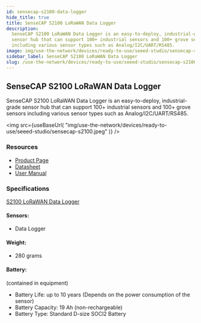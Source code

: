 ```yaml
---
id: sensecap-s2100-data-logger
hide_title: true
title: SenseCAP S2100 LoRaWAN Data Logger
description:
  SenseCAP S2100 LoRaWAN Data Logger is an easy-to-deploy, industrial-grade
  sensor hub that can support 100+ industrial sensors and 100+ grove sensors
  including various sensor types such as Analog/I2C/UART/RS485.
image: img/use-the-network/devices/ready-to-use/seeed-studio/sensecap-s2100.jpeg
sidebar_label: SenseCAP S2100 LoRaWAN Data Logger
slug: /use-the-network/devices/ready-to-use/seeed-studio/sensecap-s2100-data-logger
---
```



## SenseCAP S2100 LoRaWAN Data Logger

SenseCAP S2100 LoRaWAN Data Logger is an easy-to-deploy, industrial-grade sensor
hub that can support 100+ industrial sensors and 100+ grove sensors including
various sensor types such as Analog/I2C/UART/RS485.

<img
  src={useBaseUrl(
    "img/use-the-network/devices/ready-to-use/seeed-studio/sensecap-s2100.jpeg"
  )}
/>

### Resources

- [Product Page](https://www.seeedstudio.com/SenseCAP-S2100-LoRaWAN-Data-Logger-p-5361.html)
- [Datasheet](https://drive.google.com/file/d/1HfZMCDgKOhgWbJDyBI8cY4T2JVEOh9fF/view?usp=sharing)
- [User Manual](https://drive.google.com/file/d/1Jq9Nigpjzda6mw9a20I6FHBEfS25PdAA/view?usp=sharing)

### Specifications

[S2100 LoRaWAN Data Logger](https://drive.google.com/file/d/1HfZMCDgKOhgWbJDyBI8cY4T2JVEOh9fF/view)

#### Sensors:

- Data Logger

#### Weight:

- 280 grams

#### Battery:

(contained in equipment)

- Battery Life: up to 10 years (Depends on the power consumption of the sensor)
- Battery Capacity: 19 Ah (non-rechargeable)
- Battery Type: Standard D-size SOCl2 Battery
